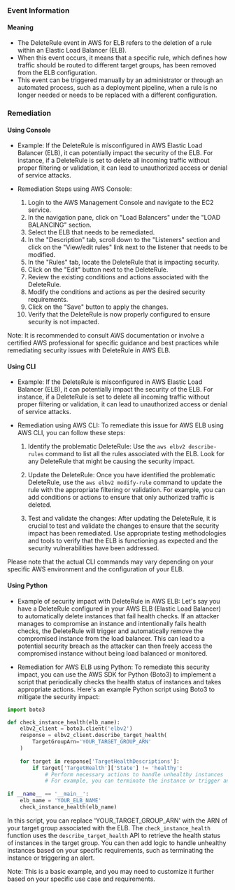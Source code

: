 
### Event Information

#### Meaning

- The DeleteRule event in AWS for ELB refers to the deletion of a rule within an Elastic Load Balancer (ELB).
- When this event occurs, it means that a specific rule, which defines how traffic should be routed to different target groups, has been removed from the ELB configuration.
- This event can be triggered manually by an administrator or through an automated process, such as a deployment pipeline, when a rule is no longer needed or needs to be replaced with a different configuration.

### Remediation

#### Using Console

- Example: If the DeleteRule is misconfigured in AWS Elastic Load Balancer (ELB), it can potentially impact the security of the ELB. For instance, if a DeleteRule is set to delete all incoming traffic without proper filtering or validation, it can lead to unauthorized access or denial of service attacks.

- Remediation Steps using AWS Console:
  1. Login to the AWS Management Console and navigate to the EC2 service.
  2. In the navigation pane, click on "Load Balancers" under the "LOAD BALANCING" section.
  3. Select the ELB that needs to be remediated.
  4. In the "Description" tab, scroll down to the "Listeners" section and click on the "View/edit rules" link next to the listener that needs to be modified.
  5. In the "Rules" tab, locate the DeleteRule that is impacting security.
  6. Click on the "Edit" button next to the DeleteRule.
  7. Review the existing conditions and actions associated with the DeleteRule.
  8. Modify the conditions and actions as per the desired security requirements.
  9. Click on the "Save" button to apply the changes.
  10. Verify that the DeleteRule is now properly configured to ensure security is not impacted.

Note: It is recommended to consult AWS documentation or involve a certified AWS professional for specific guidance and best practices while remediating security issues with DeleteRule in AWS ELB.

#### Using CLI

- Example: If the DeleteRule is misconfigured in AWS Elastic Load Balancer (ELB), it can potentially impact the security of the ELB. For instance, if a DeleteRule is set to delete all incoming traffic without proper filtering or validation, it can lead to unauthorized access or denial of service attacks.

- Remediation using AWS CLI: To remediate this issue for AWS ELB using AWS CLI, you can follow these steps:

  1. Identify the problematic DeleteRule: Use the `aws elbv2 describe-rules` command to list all the rules associated with the ELB. Look for any DeleteRule that might be causing the security impact.

  2. Update the DeleteRule: Once you have identified the problematic DeleteRule, use the `aws elbv2 modify-rule` command to update the rule with the appropriate filtering or validation. For example, you can add conditions or actions to ensure that only authorized traffic is deleted.

  3. Test and validate the changes: After updating the DeleteRule, it is crucial to test and validate the changes to ensure that the security impact has been remediated. Use appropriate testing methodologies and tools to verify that the ELB is functioning as expected and the security vulnerabilities have been addressed.

Please note that the actual CLI commands may vary depending on your specific AWS environment and the configuration of your ELB.

#### Using Python

- Example of security impact with DeleteRule in AWS ELB: Let's say you have a DeleteRule configured in your AWS ELB (Elastic Load Balancer) to automatically delete instances that fail health checks. If an attacker manages to compromise an instance and intentionally fails health checks, the DeleteRule will trigger and automatically remove the compromised instance from the load balancer. This can lead to a potential security breach as the attacker can then freely access the compromised instance without being load balanced or monitored.

- Remediation for AWS ELB using Python: To remediate this security impact, you can use the AWS SDK for Python (Boto3) to implement a script that periodically checks the health status of instances and takes appropriate actions. Here's an example Python script using Boto3 to mitigate the security impact:

```python
import boto3

def check_instance_health(elb_name):
    elbv2_client = boto3.client('elbv2')
    response = elbv2_client.describe_target_health(
        TargetGroupArn='YOUR_TARGET_GROUP_ARN'
    )
    
    for target in response['TargetHealthDescriptions']:
        if target['TargetHealth']['State'] != 'healthy':
            # Perform necessary actions to handle unhealthy instances
            # For example, you can terminate the instance or trigger an alert
    
if __name__ == '__main__':
    elb_name = 'YOUR_ELB_NAME'
    check_instance_health(elb_name)
```

In this script, you can replace 'YOUR_TARGET_GROUP_ARN' with the ARN of your target group associated with the ELB. The `check_instance_health` function uses the `describe_target_health` API to retrieve the health status of instances in the target group. You can then add logic to handle unhealthy instances based on your specific requirements, such as terminating the instance or triggering an alert.

Note: This is a basic example, and you may need to customize it further based on your specific use case and requirements.

